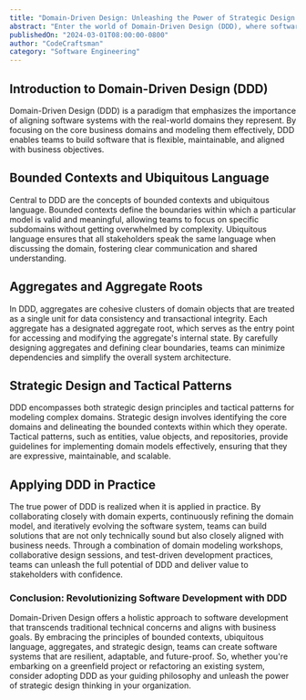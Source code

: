 ```yaml
---
title: "Domain-Driven Design: Unleashing the Power of Strategic Design Thinking"
abstract: "Enter the world of Domain-Driven Design (DDD), where software development meets strategic design thinking. Explore the principles, patterns, and practices that empower teams to create software systems that reflect the real-world domains they inhabit. Dive into the concepts of bounded contexts, ubiquitous language, and aggregate roots, and learn how to model complex business domains with clarity and precision. Join us on a journey to unlock the full potential of DDD and revolutionize your approach to software development."
publishedOn: "2024-03-01T08:00:00-0800"
author: "CodeCraftsman"
category: "Software Engineering"
---
```


## Introduction to Domain-Driven Design (DDD)

Domain-Driven Design (DDD) is a paradigm that emphasizes the importance of aligning software systems with the real-world domains they represent. By focusing on the core business domains and modeling them effectively, DDD enables teams to build software that is flexible, maintainable, and aligned with business objectives.

## Bounded Contexts and Ubiquitous Language

Central to DDD are the concepts of bounded contexts and ubiquitous language. Bounded contexts define the boundaries within which a particular model is valid and meaningful, allowing teams to focus on specific subdomains without getting overwhelmed by complexity. Ubiquitous language ensures that all stakeholders speak the same language when discussing the domain, fostering clear communication and shared understanding.

## Aggregates and Aggregate Roots

In DDD, aggregates are cohesive clusters of domain objects that are treated as a single unit for data consistency and transactional integrity. Each aggregate has a designated aggregate root, which serves as the entry point for accessing and modifying the aggregate's internal state. By carefully designing aggregates and defining clear boundaries, teams can minimize dependencies and simplify the overall system architecture.

## Strategic Design and Tactical Patterns

DDD encompasses both strategic design principles and tactical patterns for modeling complex domains. Strategic design involves identifying the core domains and delineating the bounded contexts within which they operate. Tactical patterns, such as entities, value objects, and repositories, provide guidelines for implementing domain models effectively, ensuring that they are expressive, maintainable, and scalable.

## Applying DDD in Practice

The true power of DDD is realized when it is applied in practice. By collaborating closely with domain experts, continuously refining the domain model, and iteratively evolving the software system, teams can build solutions that are not only technically sound but also closely aligned with business needs. Through a combination of domain modeling workshops, collaborative design sessions, and test-driven development practices, teams can unleash the full potential of DDD and deliver value to stakeholders with confidence.

### Conclusion: Revolutionizing Software Development with DDD

Domain-Driven Design offers a holistic approach to software development that transcends traditional technical concerns and aligns with business goals. By embracing the principles of bounded contexts, ubiquitous language, aggregates, and strategic design, teams can create software systems that are resilient, adaptable, and future-proof. So, whether you're embarking on a greenfield project or refactoring an existing system, consider adopting DDD as your guiding philosophy and unleash the power of strategic design thinking in your organization.
